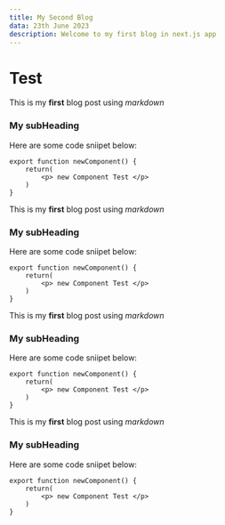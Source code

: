 ```yaml
---
title: My Second Blog
data: 23th June 2023
description: Welcome to my first blog in next.js app
---
```


# Test


This is my **first** blog post using _markdown_

### My subHeading

Here are some code sniipet below:

```
export function newComponent() {
    return(
        <p> new Component Test </p>
    )
}
```

This is my **first** blog post using _markdown_

### My subHeading

Here are some code sniipet below:

```
export function newComponent() {
    return(
        <p> new Component Test </p>
    )
}
```

This is my **first** blog post using _markdown_

### My subHeading

Here are some code sniipet below:

```
export function newComponent() {
    return(
        <p> new Component Test </p>
    )
}
```

This is my **first** blog post using _markdown_

### My subHeading

Here are some code sniipet below:

```
export function newComponent() {
    return(
        <p> new Component Test </p>
    )
}
```
